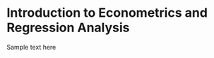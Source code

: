 # Introduction to Econometrics and Regression Analysis

```{=latex}
\begin{objectives}{In this chapter, you will learn to}
\begin{itemize}

\item{Understanding the basics of econometrics}

\item{Role of regression analysis in econometric modeling}

\item{Overview of the regression analysis process}

\item{Introduction to R for econometric analysis}

\end{itemize}

\end{objectives}
```

Sample text here
